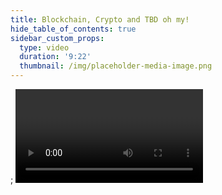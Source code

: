 ```yaml
---
title: Blockchain, Crypto and TBD oh my!
hide_table_of_contents: true
sidebar_custom_props:
  type: video
  duration: '9:22'
  thumbnail: /img/placeholder-media-image.png
---
```


<head>
  <title>{content.meta.title}</title>
  <meta property="og:title" content={content.meta.title} />
  <meta
    property="og:url"
    content={'https://developer.tbd.website/' + content.meta.path}
  />
  <link
    rel="apple-touch-icon"
    href="https://developer.tbd.website/img/tbd-fav-icon-main.png"
  />
</head>;

<Video url={content.url} />
<h2 className="font-bold text-xl mt-0">TRANSCRIPTION</h2>
<DetailsSummary
  details="Lorem ipsum dolor sit amet, consectetur adipiscing elit vesti bulum at facilisis quam, et congue tellus consectetur adipiscing elit vesti bulum at facilisis quam, et congue tellus or sit amet, consectetur adipiscing elit vesti bulum at facilisis quam, et congue tellus ipsum dolor sit amet, consectetur adipiscing elit"
  summary="Lorem ipsum dolor sit amet, consectetur adipiscing elit vesti bulum at facilisis quam, et congue tellus..."
/>
<div className="h-16"></div>

<Divider type="dotted" className="" />

